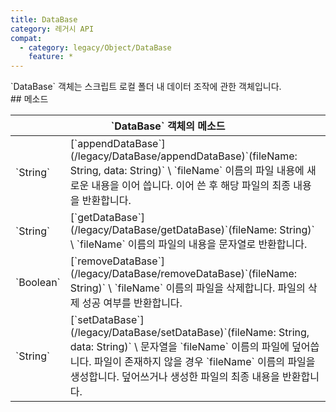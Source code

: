 ```yaml
---
title: DataBase
category: 레거시 API
compat:
  - category: legacy/Object/DataBase
    feature: *
---
```


<Section>
  `DataBase` 객체는 스크립트 로컬 폴더 내 데이터 조작에 관한 객체입니다.
</Section>
<Section>
  ## 메소드

  <Table>
    <Thead>
      <Tr>
        <Th colSpan="2">`DataBase` 객체의 메소드</Th>
      </Tr>
    </Thead>
    <Tbody>
      <Tr>
        <Td><span>`String`</span></Td>
        <Td>
          [`appendDataBase`](/legacy/DataBase/appendDataBase)`(fileName: String, data: String)` \
          `fileName` 이름의 파일 내용에 새로운 내용을 이어 씁니다. 이어 쓴 후 해당 파일의 최종 내용을 반환합니다.
        </Td>
      </Tr>
      <Tr>
        <Td><span>`String`</span></Td>
        <Td>
          [`getDataBase`](/legacy/DataBase/getDataBase)`(fileName: String)` \
          `fileName` 이름의 파일의 내용을 문자열로 반환합니다.
        </Td>
      </Tr>
      <Tr>
        <Td><span>`Boolean`</span></Td>
        <Td>
          [`removeDataBase`](/legacy/DataBase/removeDataBase)`(fileName: String)` \
          `fileName` 이름의 파일을 삭제합니다. 파일의 삭제 성공 여부를 반환합니다.
        </Td>
      </Tr>
      <Tr>
        <Td><span>`String`</span></Td>
        <Td>
          [`setDataBase`](/legacy/DataBase/setDataBase)`(fileName: String, data: String)` \
          문자열을 `fileName` 이름의 파일에 덮어씁니다. 파일이 존재하지 않을 경우 `fileName` 이름의 파일을 생성합니다. 덮어쓰거나 생성한 파일의 최종 내용을 반환합니다.
        </Td>
      </Tr>
    </Tbody>
  </Table>
</Section>